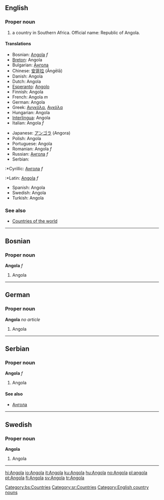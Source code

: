 ==English==
===Proper noun===
#a country in Southern Africa. Official name: Republic of Angola.
====Translations====
{{top}}
*Bosnian: [[Angola#Bosnian|Angola]] ''f''
*[[Breton]]: Angola
*Bulgarian: [[Ангола]]
*Chinese: [[安哥拉]] (Āngēlā)
*Danish: Angola
*Dutch: Angola
*[[Esperanto]]: [[Angolo]]
*Finnish: Angola
*French: Angola ''m''
*German: Angola
*Greek: [[Ανγκόλα]], [[Αγκόλα]]
*Hungarian: Angola
*[[Interlingua]]: Angola
*Italian: Angola ''f''
{{mid}}
*Japanese: [[アンゴラ]] (Angora)
*Polish: Angola
*Portuguese: Angola
*Romanian: Angola ''f''
*Russian: [[Ангола]] ''f''
*Serbian:
:*Cyrillic: [[Ангола#Serbian|Ангола]] ''f''
:*Latin: [[Angola#Serbian|Angola]] ''f''
*Spanish: Angola
*Swedish: Angola
*Turkish: Angola
{{bottom}}

===See also===
*[[Countries of the world]]
----
==Bosnian==
===Proper noun===
'''Angola''' ''f''
#Angola
[[Category:bs:Countries]]
----
==German==
===Proper noun===
'''Angola''' ''no article''
#Angola
----
==Serbian==
===Proper noun===
'''Angola''' ''f''
#Angola
====See also====
*[[Ангола]]
[[Category:sr:Countries]]
----
==Swedish==
===Proper noun===
'''Angola'''
#Angola
----
[[Category:English country nouns]]

[[hi:Angola]]
[[io:Angola]]
[[it:Angola]]
[[ku:Angola]]
[[hu:Angola]]
[[no:Angola]]
[[pl:angola]]
[[pt:Angola]]
[[fi:Angola]]
[[sv:Angola]]
[[tr:Angola]]